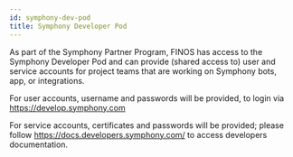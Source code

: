 ```yaml
---
id: symphony-dev-pod
title: Symphony Developer Pod
---
```



As part of the Symphony Partner Program, FINOS has access to the Symphony Developer Pod and can provide (shared access to) user and service accounts for project teams that are working on Symphony bots, app, or integrations.

For user accounts, username and passwords will be provided, to login via https://develop.symphony.com

For service accounts, certificates and passwords will be provided; please follow https://docs.developers.symphony.com/ to access developers documentation.